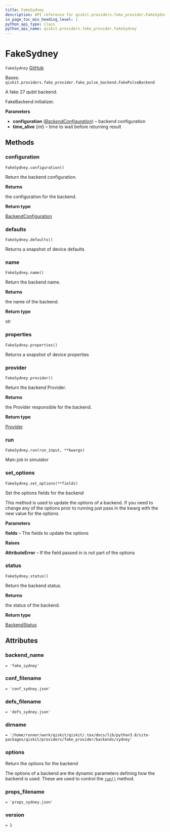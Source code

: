 ```yaml
---
title: FakeSydney
description: API reference for qiskit.providers.fake_provider.FakeSydney
in_page_toc_min_heading_level: 1
python_api_type: class
python_api_name: qiskit.providers.fake_provider.FakeSydney
---
```


# FakeSydney

<span id="qiskit.providers.fake_provider.FakeSydney" />

`FakeSydney` [GitHub](https://github.com/qiskit/qiskit/tree/stable/0.21/qiskit/providers/fake_provider/backends/sydney/fake_sydney.py "view source code")

Bases: `qiskit.providers.fake_provider.fake_pulse_backend.FakePulseBackend`

A fake 27 qubit backend.

FakeBackend initializer.

**Parameters**

*   **configuration** ([*BackendConfiguration*](qiskit.providers.models.BackendConfiguration "qiskit.providers.models.BackendConfiguration")) – backend configuration
*   **time\_alive** (*int*) – time to wait before returning result

## Methods

### configuration

<span id="qiskit.providers.fake_provider.FakeSydney.configuration" />

`FakeSydney.configuration()`

Return the backend configuration.

**Returns**

the configuration for the backend.

**Return type**

[BackendConfiguration](qiskit.providers.models.BackendConfiguration "qiskit.providers.models.BackendConfiguration")

### defaults

<span id="qiskit.providers.fake_provider.FakeSydney.defaults" />

`FakeSydney.defaults()`

Returns a snapshot of device defaults

### name

<span id="qiskit.providers.fake_provider.FakeSydney.name" />

`FakeSydney.name()`

Return the backend name.

**Returns**

the name of the backend.

**Return type**

str

### properties

<span id="qiskit.providers.fake_provider.FakeSydney.properties" />

`FakeSydney.properties()`

Returns a snapshot of device properties

### provider

<span id="qiskit.providers.fake_provider.FakeSydney.provider" />

`FakeSydney.provider()`

Return the backend Provider.

**Returns**

the Provider responsible for the backend.

**Return type**

[Provider](qiskit.providers.Provider "qiskit.providers.Provider")

### run

<span id="qiskit.providers.fake_provider.FakeSydney.run" />

`FakeSydney.run(run_input, **kwargs)`

Main job in simulator

### set\_options

<span id="qiskit.providers.fake_provider.FakeSydney.set_options" />

`FakeSydney.set_options(**fields)`

Set the options fields for the backend

This method is used to update the options of a backend. If you need to change any of the options prior to running just pass in the kwarg with the new value for the options.

**Parameters**

**fields** – The fields to update the options

**Raises**

**AttributeError** – If the field passed in is not part of the options

### status

<span id="qiskit.providers.fake_provider.FakeSydney.status" />

`FakeSydney.status()`

Return the backend status.

**Returns**

the status of the backend.

**Return type**

[BackendStatus](qiskit.providers.models.BackendStatus "qiskit.providers.models.BackendStatus")

## Attributes

<span id="qiskit.providers.fake_provider.FakeSydney.backend_name" />

### backend\_name

`= 'fake_sydney'`

<span id="qiskit.providers.fake_provider.FakeSydney.conf_filename" />

### conf\_filename

`= 'conf_sydney.json'`

<span id="qiskit.providers.fake_provider.FakeSydney.defs_filename" />

### defs\_filename

`= 'defs_sydney.json'`

<span id="qiskit.providers.fake_provider.FakeSydney.dirname" />

### dirname

`= '/home/runner/work/qiskit/qiskit/.tox/docs/lib/python3.8/site-packages/qiskit/providers/fake_provider/backends/sydney'`

<span id="qiskit.providers.fake_provider.FakeSydney.options" />

### options

Return the options for the backend

The options of a backend are the dynamic parameters defining how the backend is used. These are used to control the [`run()`](qiskit.providers.fake_provider.FakeSydney#run "qiskit.providers.fake_provider.FakeSydney.run") method.

<span id="qiskit.providers.fake_provider.FakeSydney.props_filename" />

### props\_filename

`= 'props_sydney.json'`

<span id="qiskit.providers.fake_provider.FakeSydney.version" />

### version

`= 1`

